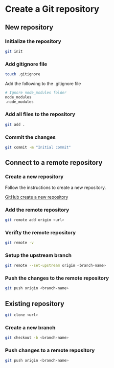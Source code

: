 # Create a Git repository

## New repository

### Initialize the repository

```bash
git init
```

### Add gitignore file

```bash
touch .gitignore
```

Add the following to the .gitignore file

```bash
# Ignore node_modules folder
node_modules
.node_modules
```

### Add all files to the repository

```bash
git add .
```

### Commit the changes

```bash
git commit -m "Initial commit"
```

## Connect to a remote repository

### Create a new repository

Follow the instructions to create a new repository.

[GitHub create a new repository](https://docs.github.com/en/repositories/creating-and-managing-repositories/quickstart-for-repositories)

### Add the remote repository

```bash
git remote add origin <url>
```

### Verifty the remote repository

```bash
git remote -v
```

### Setup the upstream branch

```bash
git remote --set-upstream origin <branch-name>
```

### Push the changes to the remote repository

```bash
git push origin <branch-name>
```

## Existing repository

```bash
git clone <url>
```

### Create a new branch

```bash
git checkout -b <branch-name>
```

### Push changes to a remote repository

```bash
git push origin <branch-name>
```
